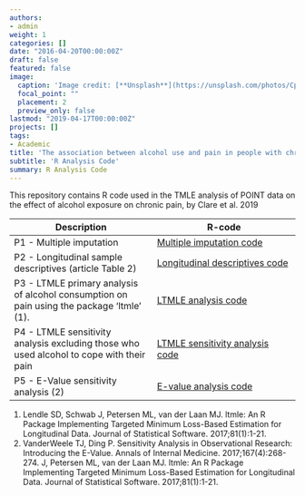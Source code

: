 ```yaml
---
authors:
- admin
weight: 1
categories: []
date: "2016-04-20T00:00:00Z"
draft: false
featured: false
image:
  caption: 'Image credit: [**Unsplash**](https://unsplash.com/photos/CpkOjOcXdUY)'
  focal_point: ""
  placement: 2
  preview_only: false
lastmod: "2019-04-17T00:00:00Z"
projects: []
tags:
- Academic
title: 'The association between alcohol use and pain in people with chronic non-cancer pain prescribed pharmaceutical opioids – a prospective cohort study'
subtitle: 'R Analysis Code'
summary: R Analysis Code
---
```


This repository contains R code used in the TMLE analysis of POINT data on the effect of alcohol exposure on chronic pain, by Clare et al. 2019

| Description | R-code |
| --- | --- |
| P1 - Multiple imputation | [Multiple imputation code](Code/P1_multiple_imputation.R) |
| P2 - Longitudinal sample descriptives (article Table 2) | [Longitudinal descriptives code](Code/P2_descriptives.R) |
| P3 - LTMLE primary analysis of alcohol consumption on pain using the package 'ltmle' (1). | [LTMLE analysis code](Code/P3_ltmle_primary.R) |
| P4 - LTMLE sensitivity analysis excluding those who used alcohol to cope with their pain | [LTMLE sensitivity analysis code](Code/P4_ltmle_sensitivity.R) |
| P5 - E-Value sensitivity analysis (2) | [E-value analysis code](Code/P5_evalue_analysis.R) |


1. Lendle SD, Schwab J, Petersen ML, van der Laan MJ. ltmle: An R Package Implementing Targeted Minimum Loss-Based Estimation for Longitudinal Data. Journal of Statistical Software. 2017;81(1):1-21.
2. VanderWeele TJ, Ding P. Sensitivity Analysis in Observational Research: Introducing the E-Value. Annals of Internal Medicine. 2017;167(4):268-274.
J, Petersen ML, van der Laan MJ. ltmle: An R Package Implementing Targeted Minimum Loss-Based Estimation for Longitudinal Data. Journal of Statistical Software. 2017;81(1):1-21.